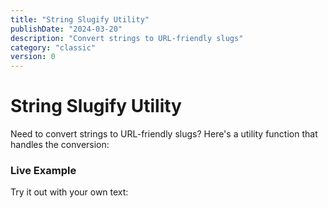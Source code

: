 ```yaml
---
title: "String Slugify Utility"
publishDate: "2024-03-20"
description: "Convert strings to URL-friendly slugs"
category: "classic"
version: 0
---
```



# String Slugify Utility

Need to convert strings to URL-friendly slugs? Here's a utility function that handles the conversion:

<CodeSnippet file="string/slugify.ts" />

### Live Example

Try it out with your own text:

<Example component="slugify-example" />
